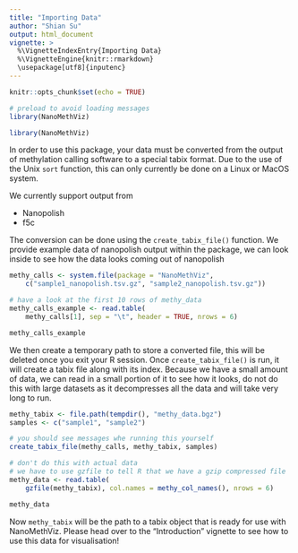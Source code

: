 ```yaml
---
title: "Importing Data"
author: "Shian Su"
output: html_document
vignette: >
  %\VignetteIndexEntry{Importing Data}
  %\VignetteEngine{knitr::rmarkdown}
  \usepackage[utf8]{inputenc}
---
```


```r
knitr::opts_chunk$set(echo = TRUE)

# preload to avoid loading messages
library(NanoMethViz)
```

```r
library(NanoMethViz)
```

In order to use this package, your data must be converted from the output of methylation calling software to a special tabix format. Due to the use of the Unix `sort` function, this can only currently be done on a Linux or MacOS system.

We currently support output from

* Nanopolish
* f5c

The conversion can be done using the `create_tabix_file()` function. We provide example data of nanopolish output within the package, we can look inside to see how the data looks coming out of nanopolish

```r
methy_calls <- system.file(package = "NanoMethViz",
    c("sample1_nanopolish.tsv.gz", "sample2_nanopolish.tsv.gz"))

# have a look at the first 10 rows of methy_data
methy_calls_example <- read.table(
    methy_calls[1], sep = "\t", header = TRUE, nrows = 6)

methy_calls_example
```

We then create a temporary path to store a converted file, this will be deleted once you exit your R session. Once `create_tabix_file()` is run, it will create a tabix file along with its index. Because we have a small amount of data, we can read in a small portion of it to see how it looks, do not do this with large datasets as it decompresses all the data and will take very long to run.

```r
methy_tabix <- file.path(tempdir(), "methy_data.bgz")
samples <- c("sample1", "sample2")

# you should see messages whe running this yourself
create_tabix_file(methy_calls, methy_tabix, samples)

# don't do this with actual data
# we have to use gzfile to tell R that we have a gzip compressed file
methy_data <- read.table(
    gzfile(methy_tabix), col.names = methy_col_names(), nrows = 6)

methy_data
```

Now `methy_tabix` will be the path to a tabix object that is ready for use with NanoMethViz. Please head over to the "Introduction" vignette to see how to use this data for visualisation!

